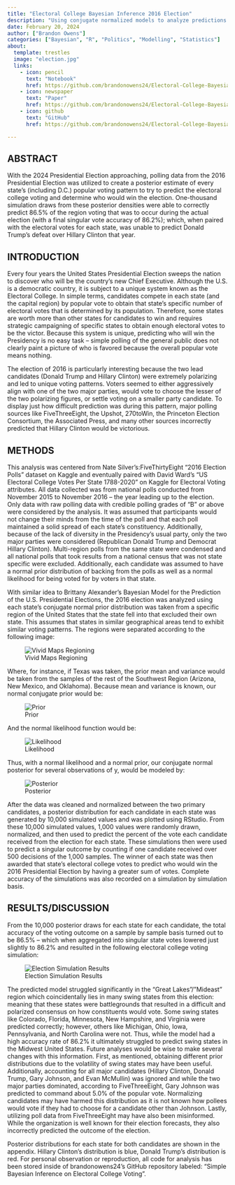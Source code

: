 ```yaml
---
title: "Electoral College Bayesian Inference 2016 Election"
description: "Using conjugate normalized models to analyze predictions for the 2016 Presidential Election via surveying and the Electoral College."
date: February 20, 2024
author: ["Brandon Owens"]
categories: ["Bayesian", "R", "Politics", "Modelling", "Statistics"]
about:
  template: trestles
  image: "election.jpg"
  links: 
    - icon: pencil
      text: "Notebook"
      href: https://github.com/brandonowens24/Electoral-College-Bayesian-Inference/blob/main/midterm.Rmd
    - icon: newspaper
      text: "Paper"
      href: https://github.com/brandonowens24/Electoral-College-Bayesian-Inference/blob/main/report.pdf
    - icon: github
      text: "GitHub"
      href: https://github.com/brandonowens24/Electoral-College-Bayesian-Inference/tree/main

---
```


## ABSTRACT

With the 2024 Presidential Election approaching, polling data from the 2016 Presidential Election was utilized to create a posterior estimate of every state’s (including D.C.) popular voting pattern to try to predict the electoral college voting and determine who would win the election. One-thousand simulation draws from these posterior densities were able to correctly predict 86.5% of the region voting that was to occur during the actual election (with a final singular vote accuracy of 86.2%); which, when paired with the electoral votes for each state, was unable to predict Donald Trump’s defeat over Hillary Clinton that year. 

## INTRODUCTION

Every four years the United States Presidential Election sweeps the nation to discover who will be the country’s new Chief Executive. Although the U.S. is a democratic country, it is subject to a unique system known as the Electoral College. In simple terms, candidates compete in each state (and the capital region) by popular vote to obtain that state’s specific number of electoral votes that is determined by its population. Therefore, some states are worth more than other states for candidates to win and requires strategic campaigning of specific states to obtain enough electoral votes to be the victor. Because this system is unique, predicting who will win the Presidency is no easy task – simple polling of the general public does not clearly paint a picture of who is favored because the overall popular vote means nothing.

The election of 2016 is particularly interesting because the two lead candidates (Donald Trump and Hillary Clinton) were extremely polarizing and led to unique voting patterns. Voters seemed to either aggressively align with one of the two major parties, would vote to choose the lesser of the two polarizing figures, or settle voting on a smaller party candidate. To display just how difficult prediction was during this pattern, major polling sources like FiveThreeEight, the Upshot, 270toWin, the Princeton Election Consortium, the Associated Press, and many other sources incorrectly predicted that Hillary Clinton would be victorious.

## METHODS

This analysis was centered from Nate Silver’s:FiveThirtyEight “2016 Election Polls” dataset on Kaggle and eventually paired with David Ward’s “US Electoral College Votes Per State 1788-2020” on Kaggle for Electoral Voting attributes. All data collected was from national polls conducted from November 2015 to November 2016 – the year leading up to the election. Only data with raw polling data with credible polling grades of “B” or above were considered by the analysis. It was assumed that participants would not change their minds from the time of the poll and that each poll maintained a solid spread of each state’s constituency. Additionally, because of the lack of diversity in the Presidency’s usual party, only the two major parties were considered (Republican Donald Trump and Democrat Hillary Clinton). Multi-region polls from the same state were condensed and all national polls that took results from a national census that was not state specific were excluded. Additionally, each candidate was assumed to have a normal prior distribution of backing from the polls as well as a normal likelihood for being voted for by voters in that state.

With similar idea to Brittany Alexander’s Bayesian Model for the Prediction of the U.S. Presidential Elections, the 2016 election was analyzed using each state’s conjugate normal prior distribution was taken from a specific region of the United States that the state fell into that excluded their own state. This assumes that states in similar geographical areas tend to exhibit similar voting patterns. The regions were separated according to the following image:

![Vivid Maps Regioning](regions.jpg)

Where, for instance, if Texas was taken, the prior mean and variance would be taken from the samples of the rest of the Southwest Region (Arizona, New Mexico, and Oklahoma). Because mean and variance is known, our normal conjugate prior would be: 

![Prior](Prior.png)

And the normal likelihood function would be: 

![Likelihood](Likelihood.png)

Thus, with a normal likelihood and a normal prior, our conjugate normal posterior for several observations of y, would be modeled by: 

![Posterior](Posterior.png)

After the data was cleaned and normalized between the two primary candidates, a posterior distribution for each candidate in each state was generated by 10,000 simulated values and was plotted using RStudio. From these 10,000 simulated values, 1,000 values were randomly drawn, normalized, and then used to predict the percent of the vote each candidate received from the election for each state. These simulations then were used to predict a singular outcome by counting if one candidate received over 500 decisions of the 1,000 samples. The winner of each state was then awarded that state’s electoral college votes to predict who would win the 2016 Presidential Election by having a greater sum of votes. Complete accuracy of the simulations was also recorded on a simulation by simulation basis.

## RESULTS/DISCUSSION

From the 10,000 posterior draws for each state for each candidate, the total accuracy of the voting outcome on a sample by sample basis turned out to be 86.5% – which when aggregated into singular state votes lowered just slightly to 86.2% and resulted in the following electoral college voting simulation:

![Election Simulation Results](pred_election.png)


The predicted model struggled significantly in the “Great Lakes”/”Mideast” region which coincidentally lies in many swing states from this election: meaning that these states were battlegrounds that resulted in a difficult and polarized consensus on how constituents would vote. Some swing states like Colorado, Florida, Minnesota, New Hampshire, and Virginia were predicted correctly; however, others like Michigan, Ohio, Iowa, Pennsylvania, and North Carolina were not. Thus, while the model had a high accuracy rate of 86.2% it ultimately struggled to predict swing states in the Midwest United States. 
Future analyses would be wise to make several changes with this information. First, as mentioned, obtaining different prior distributions due to the volatility of swing states may have been useful. Additionally, accounting for all major candidates (Hillary Clinton, Donald Trump, Gary Johnson, and Evan McMullin) was ignored and while the two major parties dominated, according to FiveThreeEight, Gary Johnson was predicted to command about 5.0% of the popular vote. Normalizing candidates may have harmed this distribution as it is not known how pollees would vote if they had to choose for a candidate other than Johnson. Lastly, utilizing poll data from FiveThreeEight may have also been misinformed. While the organization is well known for their election forecasts, they also incorrectly predicted the outcome of the election. 

Posterior distributions for each state for both candidates are shown in the appendix. Hillary Clinton’s distribution is blue, Donald Trump’s distribution is red. For personal observation or reproduction, all code for analysis has been stored inside of brandonowens24’s GitHub repository labeled: “Simple Bayesian Inference on Electoral College Voting”.
